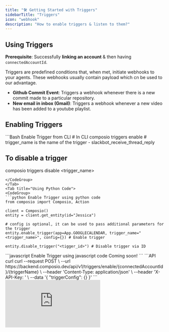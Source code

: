 ```yaml
---
title: "🛠️ Getting Started with Triggers"
sidebarTitle: "Triggers"
icon: "webhook"
description: "How to enable triggers & listen to them?"
---
```


## Using Triggers

**Prerequisite**: Successfully **linking an account** & then having `connectedAccountId`.

Triggers are predefined conditions that, when met, initiate webhooks to your agents. 
These webhooks usually contain payload which cn be used to our advantage.

* **Github Commit Event**: Triggers a webhook whenever there is a new commit made to a particular repository.
* **New email in inbox (Gmail)**: Triggers a webhook whenever a new video has been added to a youtube playlist.

## Enabling Triggers

<Tabs>
<Tab title="Using CLI">
<CodeGroup>
```Bash Enable Trigger from CLI
# In CLI
composio triggers enable <trigger_name> 
# trigger_name is the name of the trigger - slackbot_receive_thread_reply

## To disable a trigger
composio triggers disable <trigger_name>
```
</CodeGroup>
</Tab>
<Tab title="Using Python Code">
<CodeGroup>
```python Enable Trigger using python code
from composio import Composio, Action

client = Composio() 
entity = client.get_entity(id="Jessica")

# config is optional, it can be used to pass additional parameters for the trigger
entity.enable_trigger(app=App.GOOGLECALENDAR, trigger_name="<trigger_name>", config={}) # Enable trigger

entity.disable_trigger("<tigger_id>") # Disable trigger via ID
```
</CodeGroup>
</Tab>

<Tab title="Using Javascript Code">
<CodeGroup>
```javascript Enable Trigger using javascript code
Coming soon!
```
</CodeGroup>
</Tab>
<Tab title="Using API">
<CodeGroup>
```API curl
curl --request POST \
  --url https://backend.composio.dev/api/v1/triggers/enable/{connectedAccountId}/{triggerName} \
  --header 'Content-Type: application/json' \
  --header 'X-API-Key: <x-api-key>' \
  --data '{
  "triggerConfig": {}
}'
```
</CodeGroup>
</Tab>
<Tab title="Using Dashboard">
<div
  style={{
    width: '100%',
    position: 'relative',
    paddingTop: '56.25%',
  }}>
  <iframe
    src="https://app.supademo.com/embed/cly4qu1q001istgvzirl1sj8y"
    frameBorder="0"
    title="Direct Action Execution"
    allow="clipboard-write"
    webkitallowfullscreen="true"
    mozallowfullscreen="true"
    allowfullscreen
    style={{
      position: 'absolute',
      top: 0,left: 0, width: '100%', height: '100%',
      border: '3px solid #5E43CE',
      borderRadius: '10px',
    }}/>
</div>
</Tab>
</Tabs>





## Listening to Triggers
<Tabs>
<Tab title="Using Python Code">
<CodeGroup>
```python Create a trigger listener
listener = composio_toolset.create_trigger_listener() 

## Triggers when a new event has taken place
@listener.callback(filters={"trigger_name": "trigger_name"}) 
def callback_function(event):
    ## Your Code Here ##
    ## Parse event data and do something with it

listener.listen()
```
</CodeGroup>

</Tab>
<Tab title="Using Javascript Code">
<CodeGroup>
```Javascript Create a trigger listener
import { LangchainToolSet } from "composio-core"; // or any other toolset

const toolset = new LangchainToolSet({ apiKey: process.env.COMPOSIO_API_KEY }); /
const composio_client = toolset.client

// If not using LangchainToolSet
// import {Composio} from "composio-core";  
//const composio_client = new Composio({apiKey: process.env.COMPOSIO_API_KEY});


// Subscribe to triggers and perform actions
composio_client.triggers.subscribe((data) => {
    console.log("trigger received", data);
});
```
</CodeGroup>
</Tab>
<Tab title="Using Webhook">
Coming soon!
</Tab>
</Tabs>



## Handling Triggers 

After completing the setup, the specified webhook URL will begin to receive data. 

This data includes the `connected_account_id` for account identification, `trigger_id` for trigger identification, and the `payload`, which adheres to the trigger's specified payload schema.